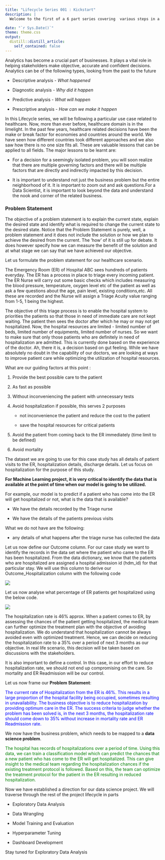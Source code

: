 ```yaml
---
title: "Lifecycle Series 001 : Kickstart"
description: |
  Welcome to the first of a 6 part series covering  various steps in a Machine Learning Project Lifecycle

date: "`r Sys.Date()`"
theme: theme.css
output:
  distill::distill_article:
    self_contained: false
---
```


Analytics has become a crucial part of businesses. It plays a vital role in helping stakeholders make objective, accurate and confident decisions. Analytics can be of the following types, looking from the past to the future

* Descriptive analysis - <i> What happened </i>

* Diagnostic analysis - <i> Why did it happen </i>

* Predictive analysis - <i> What will happen </i>

* Prescriptive analysis - <i> How can we make it happen </i>

In this Lifecycle series, we will be following a particular use case related to healthcare. Now, more than ever before, healthcare domain is in the limelight. In the past few years, healthcare related decisions have been the make or break factor for economies and countries around the world.  We have seen how different countries took different approaches and we also saw how there is no one size fits all. These are valuable lessons that can be applied to all fields. The major lessons to be learnt are:

 - For a decision for a seemingly isolated problem, you will soon realize that there are multiple governing factors and there will be multiple factors that are directly and indirectly impacted by this decision.

 - It is important to understand not just the business problem but the entire neighborhood of it. It is important to zoom out and ask questions.For a Data Scientist, it is important to look beyond the data and understand the nook and corner of the related business.
 
### Problem Statement

The objective of a problem statement is to explain the current state, explain the desired state and identify what is required to change the current state to the desired state. Notice that the Problem Statement is purely, well, a problem statement and it does not include the solution or how we plan to achieve the desired from the current. The 'how' of it is still up for debate. It does however specify how we can measure the benefit of the solution and at what stage we can say that we have achieved our objective.

Let us formulate the problem statement for our healthcare scenario.

The Emergency Room (ER) of Hospital ABC sees hundreds of patients everyday. The ER has a process in place to triage every incoming patient. The ER Nurse will carry out some basic checks which includes measuring the blood pressure, temperature, oxygen level etc of the patient as well as ask a few questions about the age, pain level, existing conditions,etc. All these are recorded and the Nurse will assign a Triage Acuity value ranging from 1-5, 1 being the highest.

The objective of this triage process is to enable the hospital system to priorities the patients so that those in need of immediate care are not kept waiting. The patient then sees the doctor after which he may or may not get hospitalized. Now, the hospital resources are limited - limited number of beds, limited number of equipments, limited number of nurses. So we want to make sure that only those patients who are definitely in need of hospitalization are admitted. This is currently done based on the experience of the doctor. Ah, there it is, a decision based on gut feeling. While we have absolutely no doubt in the capability of our doctors, we are looking at ways to improve patient care while optimizing the utilization of hospital resources.

What are our guiding factors at this point :

1. Provide the best possible care to the patient

2. As fast as possible

3. Without inconveniencing the patient with unnecessary tests

4. Avoid hospitalization if possible, this serves 2 purposes

      - not inconvenience the patient and reduce the cost to the patient
      
      - save the hospital resources for critical patients
      
5. Avoid the patient from coming back to the ER immediately (time limit to be defined)

6. Avoid mortality

The dataset we are going to use for this case study has all details of patient visits to the ER, hospitalization details, discharge details. Let us focus on hospitalization for the purpose of this study. 

<b>For Machine Learning project, it is very critical to identify the data that is available at the point of time when our model is going to be utilized. </b>

For example, our model is to predict if a patient who has come into the ER will get hospitalized or not, what is the data that is available?

- We have the details recorded by the Triage nurse

- We have the details of the patients previous visits

What we do not have are the following:

- any details of what happens after the triage nurse has collected the data


Let us now define our Outcome column. For our case study we want to identify the records in the data set where the patient who came to the ER has been hospitalized. From the data dictionary, we know that the patients who are hospitalized are assigned a hospital admission id (hdm_id) for that particular stay. We will use this column to derive our Outcome_Hospitalization column with the following code

![](image/code_1.png)

Let us now analyse what percentage of ER patients get hospitalized using the below code.

![](image/code_2.png)

The hospitalization rate is 46% approx.
When a patient comes to ER, by assessing the chances of the patient getting hospitalized, the medical team can further optimize the treatment plan with the objective of avoiding hospitalization. We do understand that hospitalization cannot be always avoided even with optimized treatment. Hence, we can decide on reducing the hospitalization rate to a 35% over a period of next 3 months as our objective. In real life scenario, this decision will be taken based on discussions with the stakeholders.

It is also important to define a control. In this case, in our effort to reduce hospitalization rate, we should not end up compromising on the care. So mortality and ER Readmission will be our control.

Let us now frame our <b>Problem Statement</b>:

<span style="color:blue">
The current rate of Hospitalization from the ER is 46%. This results in a large proportion of the hospital facility being occupied, sometimes resulting in unavailability. The business objective is to reduce hospitalization by providing optimum care in the ER. The success criteria to judge whether the problem has been solved is, in the next 3 months, the hospitalization rate should come down to 35% without increase in mortality rate and ER Readmission rate.
</span>

We now have the business problem, which needs to be mapped to a <b>data science problem</b>.

<span style="color:green">
The hospital has records of hospitalizations over a period of time. Using this data, we can train a classification model which can predict the chances that a new patient who has come to the ER will get hospitalized. This can give insight to the medical team regarding the hospitalization chances if the existing treatment protocol is followed. Based on this, the team can optimize the treatment protocol for the patient in the ER resulting in reduced hospitalization.
</span>

Now we have established a direction for our data science project. We will traverse through the rest of the project lifecycle in parts 

* Exploratory Data Analysis

* Data Wrangling

* Model Training and Evaluation

* Hyperparameter Tuning

* Dashboard Development

Stay tuned for Exploratory Data Analysis

